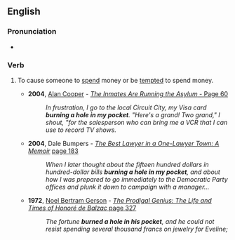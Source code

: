 ==English==

===Pronunciation===
* {{audio|en|en-au-burn a hole in one's pocket.ogg|Audio (AU)}}

===Verb===
{{en-verb|burn<,,burned:burnt> a hole in one's pocket}}

# {{lb|en|idiomatic|said of something valuable}} To cause someone to [[spend]] money or be [[tempted]] to spend money.
#* '''2004''', [[W:Alan Cooper|Alan Cooper]] - [http://books.google.com/books?id=04cFCVXC_AUC&pg=PA60&dq=%22burning+a+hole+in+my+pocket%22&lr=&sig=-kknQeehS5Z01iiz0xdtMhIDtVc ''The Inmates Are Running the Asylum'' - Page 60]
#*: ''In frustration, I go to the local Circuit City, my Visa card '''burning a hole in my pocket'''. "Here's a grand! Two grand," I shout, "for the salesperson who can bring me a VCR that I can use to record TV shows.''
#* '''2004''', Dale Bumpers - ''[http://books.google.com/books?id=nn3lyOJ-3NQC The Best Lawyer in a One-Lawyer Town: A Memoir]'' [http://books.google.com/books?id=nn3lyOJ-3NQC&pg=PA183-IA1&dq=%22burning+a+hole+in+my+pocket%22&lr=&sig=Ho1cAZHQtBAlpCqMRNmwcZkdiuA page 183]
#*: ''When I later thought about the fifteen hundred dollars in hundred-dollar bills '''burning a hole in my pocket''', and about how I was prepared to go immediately to the Democratic Party offices and plunk it down to campaign with a manager...''
#* '''1972''', [[w:Noel Bertram Gerson|Noel Bertram Gerson]] - [http://books.google.com/books?id=dTU_AAAAIAAJ&q=%22burned+a+hole+in+his+pocket%22+date:1900-1980&dq=%22burned+a+hole+in+his+pocket%22+date:1900-1980&lr=&pgis=1 ''The Prodigal Genius: The Life and Times of Honoré de Balzac '' page 327]
#*: ''The fortune '''burned a hole in his pocket''', and he could not resist spending several thousand francs on jewelry for Eveline;''